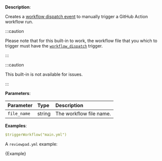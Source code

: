 
**Description**:

Creates a [workflow dispatch event](https://docs.github.com/en/rest/actions/workflows?apiVersion=2022-11-28#create-a-workflow-dispatch-event) to manually trigger a GitHub Action workflow run.

:::caution

Please note that for this built-in to work, the workflow file that you which to trigger must have the [`workflow_dispatch`](https://docs.github.com/en/rest/actions/workflows?apiVersion=2022-11-28#create-a-workflow-dispatch-event) trigger.

:::

:::caution

This built-in is not available for issues.

:::

**Parameters**:

| Parameter   | Type   | Description             |
| :---------- | :----- | :---------------------- |
| `file_name` | string | The workflow file name. |

**Examples**:

```yml
$triggerWorkflow("main.yml")
```

A `reviewpad.yml` example:

<CodeBlock language="yml" title="reviewpad.yml">{Example}</CodeBlock>
